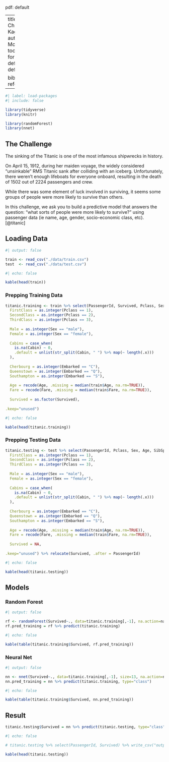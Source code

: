 pdf: default

---
title: "Titanic Challenge Kaggle"
author: "Itsara McCarthy"
toc: false
format: 
  html: default
  gfm: default

bibliography: references.bib
---

```r
#| label: load-packages
#| include: false

library(tidyverse)
library(knitr)

library(randomForest)
library(nnet)
```

## The Challenge

The sinking of the Titanic is one of the most infamous shipwrecks in history.

On April 15, 1912, during her maiden voyage, the widely considered "unsinkable" RMS Titanic sank after colliding with an iceberg. Unfortunately, there weren't enough lifeboats for everyone onboard, resulting in the death of 1502 out of 2224 passengers and crew.

While there was some element of luck involved in surviving, it seems some groups of people were more likely to survive than others.

In this challenge, we ask you to build a predictive model that answers the question: "what sorts of people were more likely to survive?" using passenger data (ie name, age, gender, socio-economic class, etc). [@titanic]

## Loading Data

```r
#| output: false

train <- read_csv("./data/train.csv")
test  <- read_csv("./data/test.csv")
```

```r
#| echo: false

kable(head(train))
```

### Prepping Training Data

```r

titanic.training <- train %>% select(PassengerId, Survived, Pclass, Sex, Age, SibSp, Parch, Fare, Cabin, Embarked) %>% mutate(
  FirstClass = as.integer(Pclass == 1),
  SecondClass = as.integer(Pclass == 2),
  ThirdClass = as.integer(Pclass == 3),
  
  Male = as.integer(Sex == "male"),
  Female = as.integer(Sex == "female"),
  
  Cabins = case_when(
    is.na(Cabin) ~ 0,
    .default = unlist(str_split(Cabin, " ") %>% map(~ length(.x)))
  ),
  
  Cherbourg = as.integer(Embarked == "C"),
  Queenstown = as.integer(Embarked == "Q"),
  Southampton = as.integer(Embarked == "S"),
  
  Age = recode(Age, .missing = median(train$Age, na.rm=TRUE)),
  Fare = recode(Fare, .missing = median(train$Fare, na.rm=TRUE)),
  
  Survived = as.factor(Survived),
  
.keep="unused")
```

```r
#| echo: false

kable(head(titanic.training))
```

### Prepping Testing Data

```r

titanic.testing <- test %>% select(PassengerId, Pclass, Sex, Age, SibSp, Parch, Fare, Cabin, Embarked) %>% mutate(
  FirstClass = as.integer(Pclass == 1),
  SecondClass = as.integer(Pclass == 2),
  ThirdClass = as.integer(Pclass == 3),
  
  Male = as.integer(Sex == "male"),
  Female = as.integer(Sex == "female"),
  
  Cabins = case_when(
    is.na(Cabin) ~ 0,
    .default = unlist(str_split(Cabin, " ") %>% map(~ length(.x)))
  ),
  
  Cherbourg = as.integer(Embarked == "C"),
  Queenstown = as.integer(Embarked == "Q"),
  Southampton = as.integer(Embarked == "S"),
  
  Age = recode(Age, .missing = median(train$Age, na.rm=TRUE)),
  Fare = recode(Fare, .missing = median(train$Fare, na.rm=TRUE)),
  
  Survived = NA,
  
.keep="unused") %>% relocate(Survived, .after = PassengerId)
```

```r
#| echo: false

kable(head(titanic.testing))
```

## Models

### Random Forest

```r
#| output: false

rf <- randomForest(Survived~., data=titanic.training[,-1], na.action=na.roughfix)
rf.pred_training = rf %>% predict(titanic.training)
```

```r
#| echo: false

kable(table(titanic.training$Survived, rf.pred_training))
```

### Neural Net

```r
#| output: false

nn <- nnet(Survived~., data=titanic.training[,-1], size=13, na.action=na.roughfix)
nn.pred_training = nn %>% predict(titanic.training, type="class")
```

```r
#| echo: false

kable(table(titanic.training$Survived, nn.pred_training))
```

## Result

```r
titanic.testing$Survived = nn %>% predict(titanic.testing, type="class")
```

```r
#| echo: false

# titanic.testing %>% select(PassengerId, Survived) %>% write_csv("output.csv")

kable(head(titanic.testing))
```
